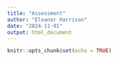 ```yaml
---
title: "Assessment"
author: "Eleanor Harrison"
date: "2024-11-01"
output: html_document
---
```


```r
knitr::opts_chunk$set(echo = TRUE)
```


